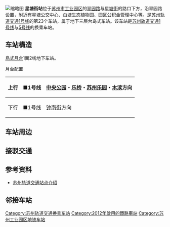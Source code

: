 {{Station Infobox
|name = 星塘街
|eng_name = Xingtangjie
|image = Platform of Xingtang Jie Station.jpg
|caption = 星塘街站站台
|linecolour = #{{苏州地铁标志色|1}}
|linecolour2 = #{{苏州地铁标志色|5}}
|structure = 地下车站
|interchange = 垂直换乘
|country = {{PRC}}
|borough = [[江苏省|江苏省]][[苏州市|苏州市]][[苏州工业园区|工业园区]][[苏州工业园区直属镇|直属镇]]
|address = [[苏州大道东|苏州大道东]]与[[星塘街|星塘街]]交叉口西侧地底
|line = {{苏州轨道交通路线标志|1|long}}<br>{{苏州轨道交通路线标志|5|long}}
|platforms = 2个[[岛式站台|岛式站台]]
|exits = 6（含1个未编号出口）
|opened = {{苏州轨道交通路线标志|1|short}}：2012年4月28日<br>{{苏州轨道交通路线标志|5|short}}：2021年6月29日
|first =
{{苏州轨道交通路线标志|1|short}}
: 往[[钟南街站|钟南街]]：6:27
: 往[[木渎站|木渎]]：6:02
{{苏州轨道交通路线标志|5|short}}
: 往[[阳澄湖南站|阳澄湖南]]：6:29
: 往[[太湖香山站|太湖香山]]：5:51
|last = 
{{苏州轨道交通路线标志|1|short}}
: 周一至四往钟南街：23:21
: 周五至日往钟南街：0:00
: 周一至四往木渎：22:37
: 周五至日往木渎：23:13
{{苏州轨道交通路线标志|5|short}}
: 往阳澄湖南：23:18
: 往太湖香山：22:31
}}
[[File:Exit_3_of_Xingtang_Jie_Station.jpg|缩略图]]
'''星塘街站'''位于[[苏州市|苏州市]][[苏州工业园区|工业园区]]的[[翠园路|翠园路]]与[[星塘街|星塘街]]的路口下方，沿翠园路设置，附近有星塘公交中心、白塘生态植物园、园区公积金管理中心等。是[[苏州轨道交通1号线|苏州轨道交通1号线]]的第23个车站，属于地下三层台岛式车站。该车站是[[苏州轨道交通1号线|苏州轨道交通1号线]]与[[苏州轨道交通5号线|5号线]]的换乘车站。

== 车站構造 ==
[[島式月台|島式月台]]1面2线地下车站。
; 月台配置
{| border="1" cellspacing="0" cellpadding="3" frame="hsides" rules="rows"
|-
! 上行
| <span style="color:#{{苏州地铁标志色|1}};">■</span>1号线
| [[中央公园站_(苏州)|中央公园]]・[[乐桥站|乐桥]]・[[苏州乐园站|苏州乐园]]・[[木渎站|木渎]]方向
|-
! 下行
| <span style="color:#{{苏州地铁标志色|1}};">■</span>1号线
| [[钟南街站|钟南街]]方向
|}

==车站周边==

==接驳交通==
{{苏州公交线路简单列表|station=星塘公交中心南（近3、4出口）|111支|128|172}}
{{苏州公交线路简单列表|station=星塘公交中心西（近4、5出口）|快1|16|1008南|1008北|1071}}

==参考资料==
*[https://web.archive.org/web/20120713013615/http://www.sz-mtr.com/xlghindex.jsp 苏州轨道交通站点介绍]

==邻接车站==
{{s-rail-start}}
{{s-rail|title=SuzhouRT}}
{{s-line new|system=SuzhouRT|line=1|previous=南施街|next=钟南街}}{{S-line new|system=SuzhouRT|line=5|previous=方洲公园|next=龙墩}}
{{s-end}}

{{苏州轨道交通1号线车站}}
{{苏州轨道交通5号线车站}}

[[Category:苏州轨道交通换乘车站|Category:苏州轨道交通换乘车站]]
[[Category:2012年啟用的鐵路車站|Category:2012年啟用的鐵路車站]]
[[Category:苏州工业园区地铁车站|Category:苏州工业园区地铁车站]]